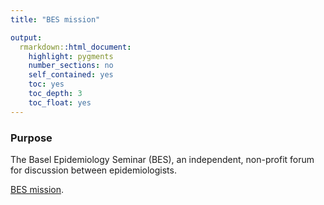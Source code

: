 ---
title: "BES mission"

output: 
  rmarkdown::html_document:
    highlight: pygments
    number_sections: no
    self_contained: yes
    toc: yes
    toc_depth: 3
    toc_float: yes
---

### Purpose

The Basel Epidemiology Seminar (BES), an independent, non-profit forum for discussion between epidemiologists.

[BES mission](data/Mission_Statement.pdf).



